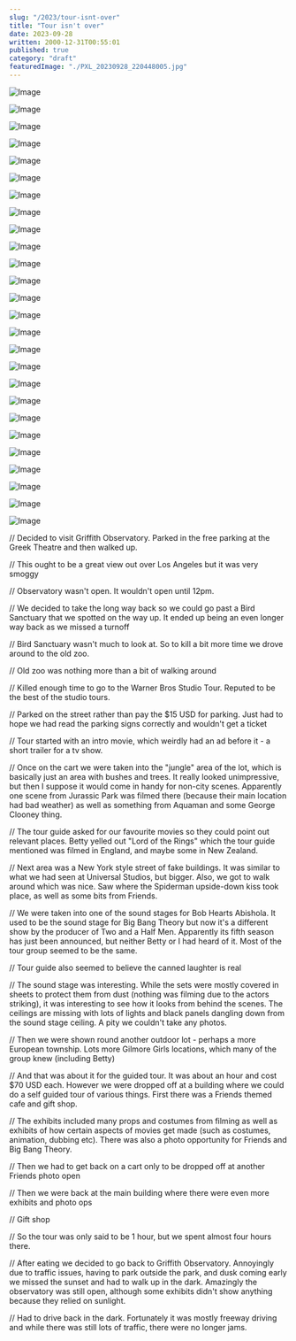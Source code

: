 ```yaml
---
slug: "/2023/tour-isnt-over"
title: "Tour isn't over"
date: 2023-09-28
written: 2000-12-31T00:55:01
published: true
category: "draft"
featuredImage: "./PXL_20230928_220448005.jpg"
---
```


![Image](PXL_20230928_213722605.jpg)

![Image](PXL_20230928_213918354.jpg)

![Image](PXL_20230928_214209650.jpg)

![Image](PXL_20230928_215406004.jpg)

![Image](PXL_20230928_220240921.jpg)

![Image](PXL_20230928_220448005.jpg)

![Image](PXL_20230928_220802435.jpg)

![Image](PXL_20230928_221806415.jpg)

![Image](PXL_20230928_222156003.jpg)

![Image](PXL_20230928_230414759.jpg)

![Image](PXL_20230928_231407271.jpg)

![Image](PXL_20230928_231803911.jpg)

![Image](PXL_20230928_231906982.jpg)

![Image](PXL_20230928_232410087.jpg)

![Image](PXL_20230928_232600545.jpg)

![Image](PXL_20230928_232702185.jpg)

![Image](PXL_20230928_232809191.jpg)

![Image](PXL_20230928_232920433.jpg)

![Image](PXL_20230928_232937732.jpg)

![Image](PXL_20230928_233217352.jpg)

![Image](PXL_20230928_233749522.jpg)

![Image](PXL_20230928_234137793.jpg)

![Image](PXL_20230928_234314341.jpg)

![Image](PXL_20230929_000439562.jpg)

![Image](PXL_20230929_020948492.jpg)

![Image](PXL_20230929_031735805.jpg)

// Decided to visit Griffith Observatory. Parked in the free parking at the Greek Theatre and then walked up.

// This ought to be a great view out over Los Angeles but it was very smoggy

// Observatory wasn't open. It wouldn't open until 12pm.

// We decided to take the long way back so we could go past a Bird Sanctuary that we spotted on the way up. It ended up being an even longer way back as we missed a turnoff

// Bird Sanctuary wasn't much to look at. So to kill a bit more time we drove around to the old zoo.

// Old zoo was nothing more than a bit of walking around

// Killed enough time to go to the Warner Bros Studio Tour. Reputed to be the best of the studio tours.

// Parked on the street rather than pay the $15 USD for parking. Just had to hope we had read the parking signs correctly and wouldn't get a ticket

// Tour started with an intro movie, which weirdly had an ad before it - a short trailer for a tv show.

// Once on the cart we were taken into the "jungle" area of the lot, which is basically just an area with bushes and trees. It really looked unimpressive, but then I suppose it would come in handy for non-city scenes. Apparently one scene from Jurassic Park was filmed there (because their main location had bad weather) as well as something from Aquaman and some George Clooney thing.

// The tour guide asked for our favourite movies so they could point out relevant places. Betty yelled out "Lord of the Rings" which the tour guide mentioned was filmed in England, and maybe some in New Zealand.

// Next area was a New York style street of fake buildings. It was similar to what we had seen at Universal Studios, but bigger. Also, we got to walk around which was nice. Saw where the Spiderman upside-down kiss took place, as well as some bits from Friends.

// We were taken into one of the sound stages for Bob Hearts Abishola. It used to be the sound stage for Big Bang Theory but now it's a different show by the producer of Two and a Half Men. Apparently its fifth season has just been announced, but neither Betty or I had heard of it. Most of the tour group seemed to be the same.

// Tour guide also seemed to believe the canned laughter is real

// The sound stage was interesting. While the sets were mostly covered in sheets to protect them from dust (nothing was filming due to the actors striking), it was interesting to see how it looks from behind the scenes. The ceilings are missing with lots of lights and black panels dangling down from the sound stage ceiling. A pity we couldn't take any photos.

// Then we were shown round another outdoor lot - perhaps a more European township. Lots more Gilmore Girls locations, which many of the group knew (including Betty)

// And that was about it for the guided tour. It was about an hour and cost $70 USD each. However we were dropped off at a building where we could do a self guided tour of various things. First there was a Friends themed cafe and gift shop.

// The exhibits included many props and costumes from filming as well as exhibits of how certain aspects of movies get made (such as costumes, animation, dubbing etc). There was also a photo opportunity for Friends and Big Bang Theory.

// Then we had to get back on a cart only to be dropped off at another Friends photo open

// Then we were back at the main building where there were even more exhibits and photo ops

// Gift shop

// So the tour was only said to be 1 hour, but we spent almost four hours there.

// After eating we decided to go back to Griffith Observatory. Annoyingly due to traffic issues, having to park outside the park, and dusk coming early we missed the sunset and had to walk up in the dark. Amazingly the observatory was still open, although some exhibits didn't show anything because they relied on sunlight.

// Had to drive back in the dark. Fortunately it was mostly freeway driving and while there was still lots of traffic, there were no longer jams.
